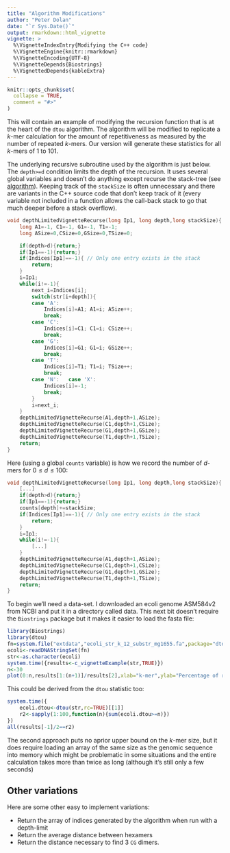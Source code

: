 ```yaml
---
title: "Algorithm Modifications"
author: "Peter Dolan"
date: "`r Sys.Date()`"
output: rmarkdown::html_vignette
vignette: >
  %\VignetteIndexEntry{Modifying the C++ code}
  %\VignetteEngine{knitr::rmarkdown}
  %\VignetteEncoding{UTF-8}
  %\VignetteDepends{Biostrings}
  %\VignettedDepends{kableExtra}
---
```


```r
knitr::opts_chunk$set(
  collapse = TRUE,
  comment = "#>"
)
```

This will contain an example of modifying the recursion function that is at the heart of the `dtou` algorithm.  The algorithm will be modified to replicate a $k$-mer calculation for the amount of repetitiveness as measured by the number of repeated $k$-mers.  Our version will generate these statistics for all $k$-mers of 1 to 101.

The underlying recursive subroutine used by the algorithm is just below.  The `depth>=d` condition limits the depth of the recursion. It uses several global variables and doesn't do anything except recurse the stack-tree (see [algorithm](Algorithm.html)).  Keeping track of the `stackSize` is often unnecessary and there are variants in the C++ source code that don't keep track of it (every variable not included in a function allows the call-back stack to go that much deeper before a stack overflow).

```c
void depthLimitedVignetteRecurse(long Ip1, long depth,long stackSize){
	long A1=-1, C1=-1, G1=-1, T1=-1;
	long ASize=0,CSize=0,GSize=0,TSize=0;

	if(depth>d){return;}
	if(Ip1==-1){return;}
	if(Indices[Ip1]==-1){ // Only one entry exists in the stack
		return;
	}
	i=Ip1;
	while(i!=-1){
		next_i=Indices[i];
		switch(str[i+depth]){
		case 'A':
			Indices[i]=A1; A1=i; ASize++;
			break;
		case 'C':
			Indices[i]=C1; C1=i; CSize++;
			break;
		case 'G':
			Indices[i]=G1; G1=i; GSize++;
			break;
		case 'T':
			Indices[i]=T1; T1=i; TSize++;
			break;
		case 'N':	case 'X':
			Indices[i]=-1;
			break;
		}
		i=next_i;
	}
	depthLimitedVignetteRecurse(A1,depth+1,ASize);
	depthLimitedVignetteRecurse(C1,depth+1,CSize);
	depthLimitedVignetteRecurse(G1,depth+1,GSize);
	depthLimitedVignetteRecurse(T1,depth+1,TSize);
	return;
}
```

Here (using a global `counts` variable) is how we record the number of $d$-mers for $0 \le d \le 100$:

```c
void depthLimitedVignetteRecurse(long Ip1, long depth,long stackSize){
	[...]
	if(depth>d){return;}
	if(Ip1==-1){return;}
	counts[depth]+=stackSize;
	if(Indices[Ip1]==-1){ // Only one entry exists in the stack
		return;
	}
	i=Ip1;
	while(i!=-1){
		[...]
	}
	depthLimitedVignetteRecurse(A1,depth+1,ASize);
	depthLimitedVignetteRecurse(C1,depth+1,CSize);
	depthLimitedVignetteRecurse(G1,depth+1,GSize);
	depthLimitedVignetteRecurse(T1,depth+1,TSize);
	return;
}
```

To begin we'll need a data-set.  I downloaded an ecoli genome ASM584v2 from NCBI and put it in a directory called data.  This next bit doesn't require the `Biostrings` package but it makes it easier to load the fasta file:

```r
library(Biostrings)
library(dtou)
fn=system.file("extdata","ecoli_str_k_12_substr_mg1655.fa",package="dtou")
ecoli<-readDNAStringSet(fn)
str<-as.character(ecoli)
system.time({results<-c_vignetteExample(str,TRUE)})
n<-30
plot(0:n,results[1:(n+1)]/results[2],xlab="k-mer",ylab="Percentage of repetitiveness",type="b",main="Duplication in ecoli")
```

This could be derived from the `dtou` statistic too:

```r
system.time({
	ecoli.dtou<-dtou(str,rc=TRUE)[[1]]
	r2<-sapply(1:100,function(n){sum(ecoli.dtou>=n)})
})
all(results[-1]/2==r2)
```

The second approach puts no aprior upper bound on the $k$-mer size, but it does require loading an array of the same size as the genomic sequence into memory which might be problematic in some situations and the entire calculation takes more than twice as long (although it's still only a few seconds)

## Other variations

Here are some other easy to implement variations:

* Return the array of indices generated by the algorithm when run with a depth-limit
* Return the average distance between hexamers
* Return the distance necessary to find 3 `CG` dimers.
